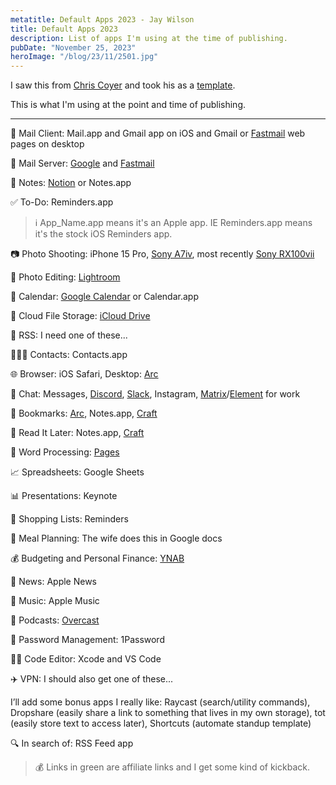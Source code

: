```yaml
---
metatitle: Default Apps 2023 - Jay Wilson
title: Default Apps 2023
description: List of apps I'm using at the time of publishing. 
pubDate: "November 25, 2023"
heroImage: "/blog/23/11/2501.jpg"
---
```


I saw this from [Chris Coyer](https://front-end.social/@chriscoyier/111474487605531383) and took his as a [template](https://chriscoyier.net/2023/11/25/default-apps-2023/).

This is what I'm using at the point and time of publishing.

---

📨 Mail Client: Mail.app and Gmail app on iOS and Gmail or <a class="affiliateLink" href="https://geni.us/cctfastmail">Fastmail</a> web pages on desktop

📮 Mail Server: <a href="https://www.google.com/gmail/about/">Google</a> and <a class="affiliateLink" href="https://geni.us/cctfastmail">Fastmail</a>

📝 Notes: <a href="https://geni.us/cctnotion" class="affiliateLink">Notion</a> or Notes.app

✅ To-Do: Reminders.app

> ℹ️ App_Name.app means it's an Apple app. IE Reminders.app means it's the stock iOS Reminders app.

📷 Photo Shooting: iPhone 15 Pro, <a href="https://geni.us/AtQQ3r" class="affiliateLink"> Sony A7iv</a>, most recently <a href="https://geni.us/cctpocketcam" class="affiliateLink">Sony RX100vii</a>

🎨 Photo Editing: [Lightroom](https://lightroom.adobe.com)

📆 Calendar: [Google Calendar](https://calendar.google.com/calendar/) or Calendar.app

📁 Cloud File Storage: [iCloud Drive](https://www.icloud.com/iclouddrive)

📖 RSS: I need one of these...

🙍🏻‍♂️ Contacts: Contacts.app

🌐 Browser: iOS Safari, Desktop: [Arc](https://arc.net)

💬 Chat: Messages, [Discord](https://discord.com/company), [Slack](https://slack.com/what-is-slack), Instagram, [Matrix](https://matrix.org)/[Element](https://element.io) for work

🔖 Bookmarks: [Arc](https://arc.net), Notes.app, [Craft](https://www.craft.do)

📑 Read It Later: Notes.app, [Craft](https://www.craft.do)

📜 Word Processing: [Pages](https://www.apple.com/pages/)

📈 Spreadsheets: Google Sheets

📊 Presentations: Keynote

🛒 Shopping Lists: Reminders

🍴 Meal Planning: The wife does this in Google docs

💰 Budgeting and Personal Finance: [YNAB](https://www.ynab.com)

📰 News: Apple News

🎵 Music: Apple Music

🎤 Podcasts: [Overcast](https://overcast.fm)

🔐 Password Management: 1Password

🧑‍💻 Code Editor: Xcode and VS Code

✈️ VPN: I should also get one of these...

I’ll add some bonus apps I really like: Raycast (search/utility commands), Dropshare (easily share a link to something that lives in my own storage), tot (easily store text to access later), Shortcuts (automate standup template)

🔍 In search of: RSS Feed app

> 💰 Links in green are affiliate links and I get some kind of kickback.